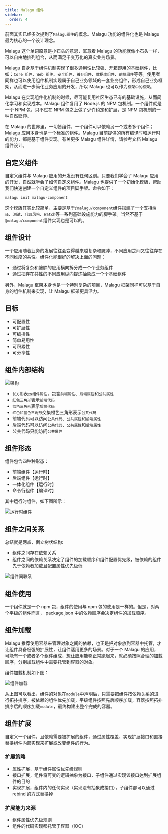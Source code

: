 ```yaml
---
title: Malagu 组件
sidebar:
  order: 4
---
```



前面其实已经多次提到了`Malagu组件`的概念。Malagu 功能的组件化也是 Malagu 最为核心的一个设计理念。

Malagu 这个单词原意是小石头的意思，寓意着 Malagu 的功能就像小石头一样，可以自由地排列组合，从而满足千变万化的真实业务场景。

Malagu 自身基于组件机制实现了很多通用性比较强、开箱即用的基础组件，比如：`Core 组件`、`Web 组件`、`安全组件`、`缓存组件`、`数据库组件`、`前端组件`等等。使用者同样也可以使用组件机制实现属于自己业务领域的一套业务组件，形成自己业务框架，从而进一步简化业务应用的开发，所以 Malagu 也可以作为`框架中的框架`。

Malagu 在实现组件化机制的时候，尽可能复用社区生态已有的基础设施，从而简化学习和实现成本。Malagu 组件复用了 Node.js 的 NPM 包机制。一个组件就是一个 NPM 包，只不过在 NPM 包之上做了少许约定和扩展，是 NPM 包机制的一种自然延伸。

在 Malagu 的世界里，一切皆组件，一个组件可以依赖另一个或者多个组件；Malagu 应用本身也是一个标准的组件。Malagu 目前提供的所有编译时和运行时的能力，都是基于组件实现。有关更多 Malagu 组件详情，请参考文档 Malagu 组件设计。

## 自定义组件

自定义组件与 Malagu 应用的开发没有任何区别。只要我们学会了 Malagu 应用的开发，自然就学会了如何自定义组件。Malagu 也提供了一个初始化模版，帮助我们快速创建一个自定义组件的项目脚手架。命令如下：

```bash
malagu init malagu-component
```

这个模版其实比较简单，主要是基于`@malagu/component`组件搭建了一个支持`编译`、`测试`、`代码风格`、`Watch`等一系列基础设施能力的脚手架。当然不基于`@malagu/component`组件实现也是可以的。

## 组件设计

一个应用随着业务的发展往往会变得越来越复杂和臃肿，不同应用之间又往往存在不同维度的共性。组件化能很好的解决上面的问题：

- 通过将复杂和臃肿的应用横向拆分成一个个业务组件
- 通过把存在共性的不同应用纵向提炼抽象成一个个基础组件

另外，Malagu 框架本身也是一个特别复杂的项目，Malagu 框架同样可以基于自身的组件机制来实现，让 Malagu 框架更具活力。

## 目标

- 可配置性
- 可扩展性
- 可编排性
- 简单易用性
- 可积累性
- 可分享性

## 组件内部结构

![架构](../../../assets/comp-sturcture.webp)

- `长方形`表示`组件属性`，包含`前端属性`、`后端属性`和`公共属性`
- `红色三角形`表示`前端代码`
- `蓝色三角形`表示`后端代码`
- `红色和蓝色三角形`交集橙色三角形表示`公共代码`
- 前端代码可以访问`公共代码`、`公共属性`和`前端属性`
- 后端代码可以访问`公共代码`、`公共属性`和`后端属性`
- 公共代码只能访问`公共属性`

<LinkCard title="项目结构" href="/guides/structure" />

## 组件形态

组件包含四种种形态：​

- 前端组件【运行时】
- 后端组件【运行时】
- 一体化组件【运行时】
- 命令行组件【编译时】

其中运行时组件，如下图所示：

![运行时组件](../../../assets/comp-runtime.webp)

## 组件之间关系

总结就是两点，倒立树状结构:

- 组件之间存在依赖关系
- 组件之间的依赖关系决定了组件的加载顺序和组件配置优先级，被依赖的组件先于依赖者加载且配置属性优先级低

![组件间联系](../../../assets/comp-connect.webp)

## 组件使用

一个组件就是一个 npm 包，组件的使用与 npm 包的使用是一样的。但是，对两个平级的组件而言， package.json 中的依赖顺序会决定组件的加载顺序。

## 组件加载

Malagu 推荐使用容器来管理对象之间的依赖，也正是把对象放到容器中托管，才让组件具备极强的扩展性，让组件适用更多的场景。对于一个 Malagu 的应用，可能有一个或者多个组件组成，想让应用能够正常跑起来，就必须按照合理的加载顺序，分别加载组件中需要托管到容器的对象。

组件加载机制如下图：

![组件加载](../../../assets/comp-load.webp)

从上图可以看出，组件的对象在`module`中声明后，只需要把组件按依赖关系的进行拓扑排序，被依赖的组件优先加载，平级组件按照先后顺序加载，容器按照拓扑排序后的顺序加载`module`，最终构建出整个完成的容器。

## 组件扩展

自定义一个组件，且依赖需要被扩展的组件，通过属性覆盖、实现扩展接口和直接替换组件内部实现来扩展或改变组件的行为。

### 扩展策略

- 属性扩展，基于组件属性优先级规则
- 接口扩展，组件将可变的逻辑抽象为接口，子组件通过实现该接口达到扩展组件的目的
- 实现扩展，组件内的任何实现（实现没有抽象成接口），子组件都可以通过 rebind 的方式替换掉

### 扩展能力来源

- 组件属性优先级规则
- 组件的代码实现都托管于容器（IOC）
